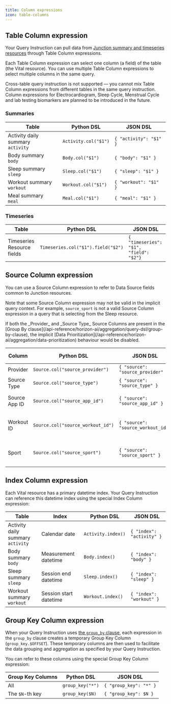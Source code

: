 ```yaml
---
title: Column expressions
icon: table-columns
---
```


## Table Column expression

Your Query Instruction can pull data from [Junction summary and timeseries resources](/wearables/providers/resources)
through Table Column expressions.

Each Table Column expression can select one column (a field) of the table (the Vital resource).
You can use multiple Table Column expressions to select multiple columns in the same query.

<Info>
Cross-table query instruction is not supported — you cannot mix Table Column expressions from
different tables in the same query instruction.
</Info>

<Note>
Column expressions for Electrocardiogram, Sleep Cycle, Menstrual Cycle and lab testing biomarkers are planned to be introduced in the future.
</Note>

### Summaries

| Table                                 | Python DSL            | JSON DSL                    
| ------------------------------------- | --------------------- | ----------------------------
| Activity daily summary<br/>`activity` | `Activity.col("$1")`  | `{ "activity": "$1" }`
| Body summary<br/>`body`               | `Body.col("$1")`      | `{ "body": "$1" }`
| Sleep summary<br/>`sleep`             | `Sleep.col("$1")`     | `{ "sleep": "$1" }`
| Workout summary<br/>`workout`         | `Workout.col("$1")`   | `{ "workout": "$1" }`
| Meal summary<br/>`meal`               | `Meal.col("$1")`      | `{ "meal": "$1" }`

### Timeseries

| Table                                   | Python DSL                                  | JSON DSL
| ----------------------------------------| ------------------------------------------- | ----------------------------------------------------
| Timeseries Resource fields              | `Timeseries.col("$1").field("$2")`          | `{ "timeseries": "$1", "field": "$2"}`


## Source Column expression

You can use a Source Column expression to refer to Data Source fields common to Junction resources.

Note that some Source Column expression may not be valid in the implicit query context. For example, `source_sport` is not a valid Source Column
expression in a query that is selecting from the Sleep resource.

<Note>
If both the _Provider_ and _Source Type_ Source Columns are present in the [Group By clause](/api-reference/horizon-ai/aggregation/query-dsl/group-by-clause),
the implicit [Data Prioritization](/api-reference/horizon-ai/aggregation/data-prioritization) behaviour would be disabled.
</Note>

| Column                                | Python DSL                           | JSON DSL                           | Available in
| ------------------------------------- | ------------------------------------ | -----------------------------------|-----------------------------
| Provider                              | `Source.col("source_provider")`      | `{ "source": "source_provider" }`  | All Tables
| Source Type                           | `Source.col("source_type")`          | `{ "source": "source_type" }`      | All Tables
| Source App ID                         | `Source.col("source_app_id")`        | `{ "source": "source_app_id" }`    | All summary tables
| Workout ID                            | `Source.col("source_workout_id")`    | `{ "source": "source_workout_id"}` | Workout Stream timeseries only
| Sport                                 | `Source.col("source_sport")`         | `{ "source": "source_sport" }`     | Workout Stream timeseries only

## Index Column expression

Each Vital resource has a primary datetime index. Your Query Instruction can reference this datetime
index using the special Index Column expression:

| Table                                | Index                  | Python DSL          | JSON DSL                    
| ------------------------------------ | ---------------------- | ------------------- | ----------------------------
| Activity daily summary<br/>`activity`| Calendar date          | `Activity.index()`  | `{ "index": "activity" }`
| Body summary<br/>`body`              | Measurement datetime   | `Body.index()`      | `{ "index": "body" }`
| Sleep summary<br/>`sleep`            | Session end datetime   | `Sleep.index()`     | `{ "index": "sleep" }`
| Workout summary<br/>`workout`        | Session start datetime | `Workout.index()`   | `{ "index": "workout" }`



## Group Key Column expression


When your Query Instruction uses [the `group_by` clause](/api-reference/horizon-ai/aggregation/query-dsl/group-by-clause), each expression
in the `group_by` clause creates a temporary Group Key Column (`group_key.$OFFSET`). These temporary columns are then used to
facilitate the data grouping and aggregation as specified by your Query Instruction.

You can refer to these columns using the special Group Key Column expression:

| Group Key Columns | Python DSL       | JSON DSL 
| ----------------- | ---------------- | -----------------------
| All               | `group_key("*")` | `{ "group_key": "*" }`
| The `$N`-th key   | `group_key($N)`  | `{ "group_key": $N }`
